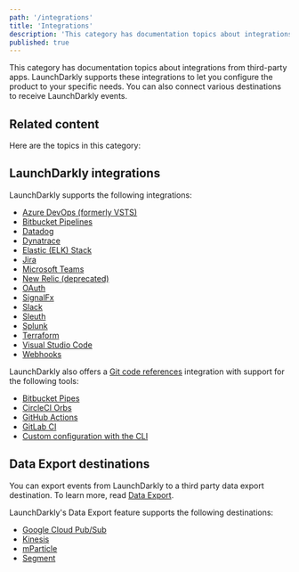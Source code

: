 ```yaml
---
path: '/integrations'
title: 'Integrations'
description: 'This category has documentation topics about integrations from third-party apps. You can also connect various destinations to receive LaunchDarkly events.'
published: true
---
```


This category has documentation topics about integrations from third-party apps. LaunchDarkly supports these integrations to let you configure the product to your specific needs. You can also connect various destinations to receive LaunchDarkly events.

## Related content

Here are the topics in this category:

## LaunchDarkly integrations

LaunchDarkly supports the following integrations:

- [Azure DevOps (formerly VSTS)](/integrations/azure-devops)
- [Bitbucket Pipelines](/integrations/bitbucket-pipelines)
- [Datadog](/integrations/datadog)
- [Dynatrace](/integrations/dynatrace)
- [Elastic (ELK) Stack](/integrations/elastic-stack)
- [Jira](/integrations/jira)
- [Microsoft Teams](/integrations/microsoft-teams)
- [New Relic (deprecated)](/integrations/new-relic)
- [OAuth](/integrations/oauth)
- [SignalFx](/integrations/signalfx)
- [Slack](/integrations/slack)
- [Sleuth](/integrations/sleuth)
- [Splunk](/integrations/splunk)
- [Terraform](/integrations/terraform)
- [Visual Studio Code](/integrations/vscode)
- [Webhooks](/integrations/webhooks)


LaunchDarkly also offers a [Git code references](/integrations/git-code-references) integration with support for the following tools:

- [Bitbucket Pipes](/integrations/git-code-references/bitbucket-pipes)
- [CircleCI Orbs](/integrations/git-code-references/circleci-orbs)
- [GitHub Actions](/integrations/git-code-references/github-actions)
- [GitLab CI](/integrations/git-code-references/gitlab-ci)
- [Custom configuration with the CLI](/integrations/git-code-references/custom-config)

## Data Export destinations

You can export events from LaunchDarkly to a third party data export destination. To learn more, read [Data Export](/integrations/data-export).

LaunchDarkly's Data Export feature supports the following destinations:

- [Google Cloud Pub/Sub](/integrations/data-export/google-pubsub)
- [Kinesis](/integrations/data-export/kinesis)
- [mParticle](/integrations/data-export/mparticle)
- [Segment](/integrations/data-export/segment)
